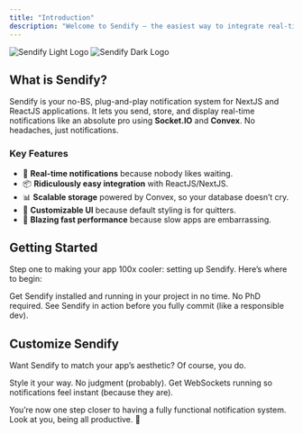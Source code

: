 ```yaml
---
title: "Introduction"
description: "Welcome to Sendify – the easiest way to integrate real-time in-app notifications into your NextJS and ReactJS applications (seriously, it’s stupidly easy)."
---
```


<img
  className="block dark:hidden"
  src="/images/sendify_light.png"
  alt="Sendify Light Logo"
/>
<img
  className="hidden dark:block"
  src="/images/sendify_dark.png"
  alt="Sendify Dark Logo"
/>

## What is Sendify?

Sendify is your no-BS, plug-and-play notification system for NextJS and ReactJS applications. It lets you send, store, and display real-time notifications like an absolute pro using **Socket.IO** and **Convex**. No headaches, just notifications.

### Key Features
- 📡 **Real-time notifications** because nobody likes waiting.
- 📦 **Ridiculously easy integration** with ReactJS/NextJS.
- 📊 **Scalable storage** powered by Convex, so your database doesn’t cry.
- 🎨 **Customizable UI** because default styling is for quitters.
- 🚀 **Blazing fast performance** because slow apps are embarrassing.

## Getting Started

Step one to making your app 100x cooler: 
setting up Sendify. Here’s where to begin:

<CardGroup cols={2}>
  <Card
    title="Install Sendify"
    icon="pen-to-square"
    href="https://docs.sendify.100xbuild.com/installation"
  >
    Get Sendify installed and running in your project in no time. No PhD required.
  </Card>
  <Card
    title="Preview Integration"
    icon="image"
    href="https://sendify.100xbuild.com/playground"
  >
    See Sendify in action before you fully commit (like a responsible dev).
  </Card>
</CardGroup>

## Customize Sendify

Want Sendify to match your app’s aesthetic? Of course, you do.

<CardGroup cols={2}>
  <Card
    title="Customize UI"
    icon="palette"
    href="https://sendify.com/docs/customization"
  >
    Style it your way. No judgment (probably).
  </Card>
  <Card
    title="Real-Time Setup"
    icon="screwdriver-wrench"
    href="https://sendify.com/docs/realtime"
  >
    Get WebSockets running so notifications feel instant (because they are).
  </Card>
</CardGroup>

You’re now one step closer to having a fully functional notification system. Look at you, being all productive. 🚀

